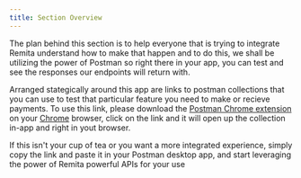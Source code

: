 ```yaml
---
title: Section Overview
---
```


The plan behind this section is to help everyone that is trying to integrate Remita understand how to make that happen and to do this, we shall be utilizing the power of Postman so right there in your app, you can test and see the responses our endpoints will return with. 

Arranged stategically around this app are links to postman collections that you can use to test that particular feature you need to make or recieve payments. To use this link, please download the [Postman Chrome extension](https://chrome.google.com/webstore/detail/postman/fhbjgbiflinjbdggehcddcbncdddomop?hl=en) on your [Chrome](https://www.google.com/chrome/) browser, click on the link and it will open up the collection in-app and right in yout browser.

If this isn't your cup of tea or you want a more integrated experience, simply copy the link and paste it in your Postman desktop app, and start leveraging the power of Remita powerful APIs for your use 

